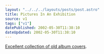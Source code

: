```yaml
---
layout: "../../../layouts/posts/post.astro"
title: Pictures In An Exhibition
source: v1
tags: ["v1"]
datePublished: 2002-05-30T11:38:10
dateUpdated: 2002-05-30T11:38:10
---
```


[Excellent collection of old album covers][1].

[1]: http://www.317x.com/imagemenu.html "Old album covers from 317X"
